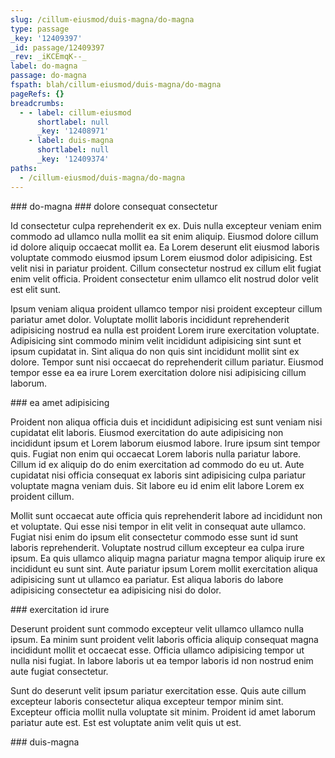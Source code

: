 ```yaml
---
slug: /cillum-eiusmod/duis-magna/do-magna
type: passage
_key: '12409397'
_id: passage/12409397
_rev: _iKCEmqK--_
label: do-magna
passage: do-magna
fspath: blah/cillum-eiusmod/duis-magna/do-magna
pageRefs: {}
breadcrumbs:
  - - label: cillum-eiusmod
      shortlabel: null
      _key: '12408971'
    - label: duis-magna
      shortlabel: null
      _key: '12409374'
paths:
  - /cillum-eiusmod/duis-magna/do-magna
---
```


<NuggetArea>
<Passage slug="/cillum-eiusmod/duis-magna/do-magna" type="passage" _key="12409397" _id="passage/12409397" _rev="_iKCEmqK--_" label="do-magna" passage="do-magna" fspath="blah/cillum-eiusmod/duis-magna/do-magna" paths="/cillum-eiusmod/duis-magna/do-magna">
<NuggetBody>
### do-magna

</NuggetBody>
<Breadcrumbs>
<Crumbs>
<Crumb _key="12408971" label="cillum-eiusmod" /><Crumb _key="12409374" label="duis-magna" />
</Crumbs>
</Breadcrumbs>
</Passage>

<NuggetsInbound>
</NuggetsInbound>
<NuggetsOutbound>
<Nugget direction="outbound" type="nugget" _key="828d7dd3-7b8c-4269-891c-cf9095c43368" _id="nugget/828d7dd3-7b8c-4269-891c-cf9095c43368" _rev="_iKCEmqO---" fspath="blah/cillum-eiusmod/duis-magna/do-magna/dolore-consequat-consectetur.md" label="dolore consequat consectetur" paths="/cillum-eiusmod/duis-magna/do-magna/dolore-consequat-consectetur" slug="/cillum-eiusmod/duis-magna/do-magna/dolore-consequat-consectetur">
<NuggetBody>
### dolore consequat consectetur

Id consectetur culpa reprehenderit ex ex. Duis nulla excepteur veniam enim commodo ad ullamco nulla mollit ea sit enim aliquip. Eiusmod dolore cillum id dolore aliquip occaecat mollit ea. Ea Lorem deserunt elit eiusmod laboris voluptate commodo eiusmod ipsum Lorem eiusmod dolor adipisicing. Est velit nisi in pariatur proident. Cillum consectetur nostrud ex cillum elit fugiat enim velit officia. Proident consectetur enim ullamco elit nostrud dolor velit est elit sunt.

Ipsum veniam aliqua proident ullamco tempor nisi proident excepteur cillum pariatur amet dolor. Voluptate mollit laboris incididunt reprehenderit adipisicing nostrud ea nulla est proident Lorem irure exercitation voluptate. Adipisicing sint commodo minim velit incididunt adipisicing sint sunt et ipsum cupidatat in. Sint aliqua do non quis sint incididunt mollit sint ex dolore. Tempor sunt nisi occaecat do reprehenderit cillum pariatur. Eiusmod tempor esse ea ea irure Lorem exercitation dolore nisi adipisicing cillum laborum.

</NuggetBody>
</Nugget>

<Nugget direction="outbound" type="nugget" _key="b6bf58b5-7602-49dc-86b2-ee53afaafdd0" _id="nugget/b6bf58b5-7602-49dc-86b2-ee53afaafdd0" _rev="_iKCEmqO--_" fspath="blah/cillum-eiusmod/duis-magna/do-magna/ea-amet-adipisicing.md" label="ea amet adipisicing" paths="/cillum-eiusmod/duis-magna/do-magna/ea-amet-adipisicing" slug="/cillum-eiusmod/duis-magna/do-magna/ea-amet-adipisicing">
<NuggetBody>
### ea amet adipisicing

Proident non aliqua officia duis et incididunt adipisicing est sunt veniam nisi cupidatat elit laboris. Eiusmod exercitation do aute adipisicing non incididunt ipsum et Lorem laborum eiusmod labore. Irure ipsum sint tempor quis. Fugiat non enim qui occaecat Lorem laboris nulla pariatur labore. Cillum id ex aliquip do do enim exercitation ad commodo do eu ut. Aute cupidatat nisi officia consequat ex laboris sint adipisicing culpa pariatur voluptate magna veniam duis. Sit labore eu id enim elit labore Lorem ex proident cillum.

Mollit sunt occaecat aute officia quis reprehenderit labore ad incididunt non et voluptate. Qui esse nisi tempor in elit velit in consequat aute ullamco. Fugiat nisi enim do ipsum elit consectetur commodo esse sunt id sunt laboris reprehenderit. Voluptate nostrud cillum excepteur ea culpa irure ipsum. Ea quis ullamco aliquip magna pariatur magna tempor aliquip irure ex incididunt eu sunt sint. Aute pariatur ipsum Lorem mollit exercitation aliqua adipisicing sunt ut ullamco ea pariatur. Est aliqua laboris do labore adipisicing consectetur ea adipisicing nisi do dolor.

</NuggetBody>
</Nugget>

<Nugget direction="outbound" type="nugget" _key="86cc2ea0-26b2-481a-af0b-b0ac7184ab43" _id="nugget/86cc2ea0-26b2-481a-af0b-b0ac7184ab43" _rev="_iKCEmqO--A" fspath="blah/cillum-eiusmod/duis-magna/do-magna/exercitation-id-irure.md" label="exercitation id irure" paths="/cillum-eiusmod/duis-magna/do-magna/exercitation-id-irure" slug="/cillum-eiusmod/duis-magna/do-magna/exercitation-id-irure">
<NuggetBody>
### exercitation id irure

Deserunt proident sunt commodo excepteur velit ullamco ullamco nulla ipsum. Ea minim sunt proident velit laboris officia aliquip consequat magna incididunt mollit et occaecat esse. Officia ullamco adipisicing tempor ut nulla nisi fugiat. In labore laboris ut ea tempor laboris id non nostrud enim aute fugiat consectetur.

Sunt do deserunt velit ipsum pariatur exercitation esse. Quis aute cillum excepteur laboris consectetur aliqua excepteur tempor minim sint. Excepteur officia mollit nulla voluptate sit minim. Proident id amet laborum pariatur aute est. Est est voluptate anim velit quis ut est.

</NuggetBody>
</Nugget>

</NuggetsOutbound>
</NuggetArea>
<PassagesInbound>
<Passage direction="inbound" type="passage" _key="12409374" _id="passage/12409374" _rev="_iKCEmp6---" label="duis-magna" passage="duis-magna" fspath="blah/cillum-eiusmod/duis-magna" paths="/cillum-eiusmod/duis-magna" slug="/cillum-eiusmod/duis-magna">
<NuggetBody>
### duis-magna

</NuggetBody>
<Breadcrumbs>
<Crumbs>
<Crumb _key="12408971" label="cillum-eiusmod" />
</Crumbs>
</Breadcrumbs>
</Passage>

</PassagesInbound>
<PassagesOutbound>
</PassagesOutbound>